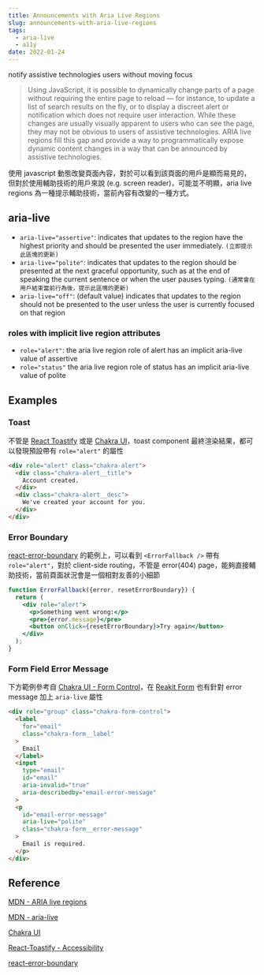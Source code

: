 ```yaml
---
title: Announcements with Aria Live Regions
slug: announcements-with-aria-live-regions
tags:
  - aria-live
  - a11y
date: 2022-01-24
---
```


notify assistive technologies users without moving focus

> Using JavaScript, it is possible to dynamically change parts of a page without requiring the entire page to reload — for instance, to update a list of search results on the fly, or to display a discreet alert or notification which does not require user interaction. While these changes are usually visually apparent to users who can see the page, they may not be obvious to users of assistive technologies. ARIA live regions fill this gap and provide a way to programmatically expose dynamic content changes in a way that can be announced by assistive technologies.

使用 javascript 動態改變頁面內容，對於可以看到該頁面的用戶是顯而易見的，但對於使用輔助技術的用戶來說 (e.g. screen reader)，可能並不明顯，aria live regions 為一種提示輔助技術，當前內容有改變的一種方式。

## aria-live

- `aria-live="assertive"`: indicates that updates to the region have the highest priority and should be presented the user immediately. `(立即提示此區塊的更新)`
- `aria-live="polite"`: indicates that updates to the region should be presented at the next graceful opportunity, such as at the end of speaking the current sentence or when the user pauses typing. `(通常會在用戶結束當前行為後，提示此區塊的更新)`
- `aria-live="off"`: (default value) indicates that updates to the region should not be presented to the user unless the user is currently focused on that region

### roles with implicit live region attributes

- `role="alert"`: the aria live region role of alert has an implicit aria-live value of assertive
- `role="status"` the aria live region role of status has an implicit aria-live value of polite

## Examples

### Toast

不管是 [React Toastify](https://fkhadra.github.io/react-toastify/accessibility) 或是 [Chakra UI](https://chakra-ui.com/docs/feedback/toast)，toast component 最終渲染結果，都可以發現預設帶有 `role="alert"` 的屬性

```html
<div role="alert" class="chakra-alert">
  <div class="chakra-alert__title">
    Account created.
  </div>
  <div class="chakra-alert__desc">
    We've created your account for you.
  </div>
</div>
```

### Error Boundary

[react-error-boundary](https://github.com/bvaughn/react-error-boundary) 的範例上，可以看到 `<ErrorFallback />` 帶有 `role="alert"`，對於 client-side routing，不管是 error(404) page，能夠直接輔助技術，當前頁面狀況會是一個相對友善的小細節

```jsx
function ErrorFallback({error, resetErrorBoundary}) {
  return (
    <div role="alert">
      <p>Something went wrong:</p>
      <pre>{error.message}</pre>
      <button onClick={resetErrorBoundary}>Try again</button>
    </div>
  );
}
```

### Form Field Error Message

下方範例參考自 [Chakra UI - Form Control](https://chakra-ui.com/docs/form/form-control)，在 [Reakit Form](https://reakit.io/docs/form/) 也有針對 error message 加上 `aria-live` 屬性

```html
<div role="group" class="chakra-form-control">
  <label
    for="email"
    class="chakra-form__label"
  >
    Email
  </label>
  <input
    type="email"
    id="email"
    aria-invalid="true"
    aria-describedby="email-error-message"
  >
  <p
    id="email-error-message"
    aria-live="polite"
    class="chakra-form__error-message"
  >
    Email is required.
  </p>
</div>
```

## Reference

[MDN - ARIA live regions](https://developer.mozilla.org/en-US/docs/Web/Accessibility/ARIA/ARIA_Live_Regions)

[MDN - aria-live](https://developer.mozilla.org/en-US/docs/Web/Accessibility/ARIA/Attributes/aria-live)

[Chakra UI](https://chakra-ui.com/)

[React-Toastify - Accessibility](https://fkhadra.github.io/react-toastify/accessibility)

[react-error-boundary](https://github.com/bvaughn/react-error-boundary)
